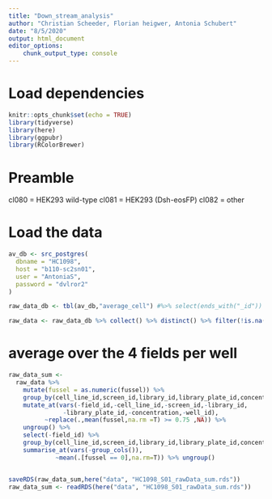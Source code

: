 ```yaml
---
title: "Down_stream_analysis"
author: "Christian Scheeder, Florian heigwer, Antonia Schubert"
date: "8/5/2020"
output: html_document
editor_options: 
    chunk_output_type: console
---
```


# Load dependencies
```r
knitr::opts_chunk$set(echo = TRUE)
library(tidyverse)
library(here)
library(ggpubr)
library(RColorBrewer)
```

# Preamble
cl080 = HEK293 wild-type 
cl081 = HEK293 (Dsh-eosFP)
cl082 = other

# Load the data 
```r
av_db <- src_postgres(
  dbname = "HC1098",
  host = "b110-sc2sn01",
  user = "AntoniaS",
  password = "dvlror2"
)

raw_data_db <- tbl(av_db,"average_cell") #%>% select(ends_with("_id"))

raw_data <- raw_data_db %>% collect() %>% distinct() %>% filter(!is.na(cell_line_id)) 

```

# average over the 4 fields per well 

```r
raw_data_sum <- 
  raw_data %>% 
    mutate(fussel = as.numeric(fussel)) %>%
    group_by(cell_line_id,screen_id,library_id,library_plate_id,concentration,well_id) %>%
    mutate_at(vars(-field_id,-cell_line_id,-screen_id,-library_id,
               -library_plate_id,-concentration,-well_id),
          ~replace(.,mean(fussel,na.rm =T) >= 0.75 ,NA)) %>% 
    ungroup() %>% 
    select(-field_id) %>% 
    group_by(cell_line_id,screen_id,library_id,library_plate_id,concentration,well_id) %>%
    summarise_at(vars(-group_cols()),
             ~mean(.[fussel == 0],na.rm=T)) %>% ungroup()


saveRDS(raw_data_sum,here("data", "HC1098_S01_rawData_sum.rds"))
raw_data_sum <- readRDS(here("data", "HC1098_S01_rawData_sum.rds"))
```
